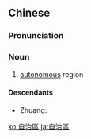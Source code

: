 {{also|自治区}}
==Chinese==
{{zh-forms|s=自治区|type=21}}

===Pronunciation===
{{zh-pron
|m=zìzhìqū
|c=zi6 zi6 keoi1
|h=pfs=chhṳ-chhṳ-khî
|md=cê̤ṳ-dê-kṳ̆
|mn=xm,tw:chū-tī-khu/qz:chīr-tǐ-khu/zz:chū-tī-khi
|cat=n
}}

===Noun===
{{zh-noun}}

# [[autonomous]] region

====Descendants====
* Zhuang: {{l|za|swcigih}}

{{zh-cat|Intermediate}}

[[ko:自治區]]
[[ja:自治區]]